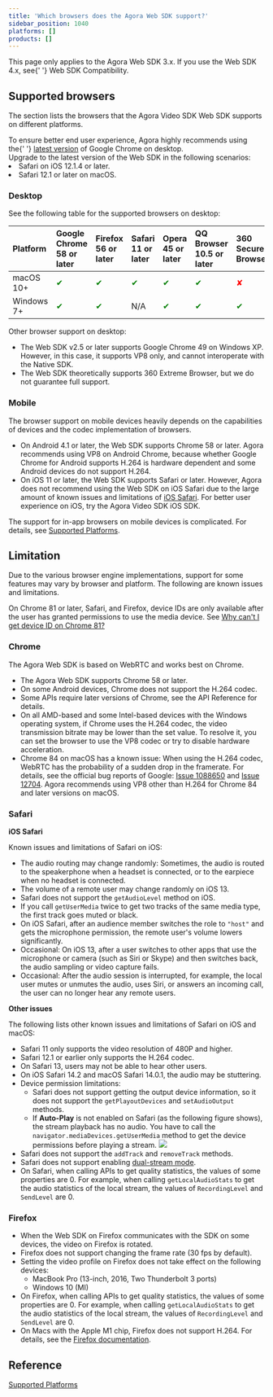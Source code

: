 ```yaml
---
title: 'Which browsers does the Agora Web SDK support?'
sidebar_position: 1040
platforms: []
products: []
---
```



<div class="alert note">
  This page only applies to the Agora Web SDK 3.x. If you use the Web SDK 4.x, see{' '}
  <Link to="/video-calling/overview/supported-platforms?platform=web">Web SDK Compatibility</Link>.

</div>

## Supported browsers

The section lists the browsers that the Agora Video SDK Web SDK supports on different platforms.

<div class="alert info">
  To ensure better end user experience, Agora highly recommends using the{' '}
  <a href="https://www.google.com/chrome/">latest version</a> of Google Chrome on desktop.
</div>

<div class="alert info">
  Upgrade to the latest version of the Web SDK in the following scenarios:
  <li>Safari on iOS 12.1.4 or later.</li>
  <li>Safari 12.1 or later on macOS.</li>
</div>

### Desktop

See the following table for the supported browsers on desktop:

| Platform   | Google Chrome 58 or later    | Firefox 56 or later          | Safari 11 or later           | Opera 45 or later            | QQ Browser 10.5 or later     | 360 Secure Browser           | Edge Browser 80 or later     |
| :--------- | :--------------------------- | :--------------------------- | :--------------------------- | :--------------------------- | :--------------------------- | :--------------------------- | :--------------------------- |
| macOS 10+  | <font color="green">✔</font> | <font color="green">✔</font> | <font color="green">✔</font> | <font color="green">✔</font> | <font color="green">✔</font> | <font color="red">✘</font>   | <font color="red">✘</font>   |
| Windows 7+ | <font color="green">✔</font> | <font color="green">✔</font> | N/A                          | <font color="green">✔</font> | <font color="green">✔</font> | <font color="green">✔</font> | <font color="green">✔</font> |

Other browser support on desktop:

- The Web SDK v2.5 or later supports Google Chrome 49 on Windows XP. However, in this case, it supports VP8 only, and cannot interoperate with the Native SDK.
- The Web SDK theoretically supports 360 Extreme Browser, but we do not guarantee full support.

### Mobile

The browser support on mobile devices heavily depends on the capabilities of devices and the codec implementation of browsers.

- On Android 4.1 or later, the Web SDK supports Chrome 58 or later. Agora recommends using VP8 on Android Chrome, because whether Google Chrome for Android supports H.264 is hardware dependent and some Android devices do not support H.264.
- On iOS 11 or later, the Web SDK supports Safari or later. However, Agora does not recommend using the Web SDK on iOS Safari due to the large amount of known issues and limitations of [iOS Safari](#safari). For better user experience on iOS, try the <Link to= "/sdks?platform=ios">Agora Video SDK iOS SDK</Link>.

The support for in-app browsers on mobile devices is complicated. For details, see [Supported Platforms](/video-calling/overview/supported-platforms).

## Limitation

Due to the various browser engine implementations, support for some features may vary by browser and platform. The following are known issues and limitations.

On Chrome 81 or later, Safari, and Firefox, device IDs are only available after the user has granted permissions to use the media device. See [Why can't I get device ID on Chrome 81?](/help/integration-issues/empty_deviceId)

### Chrome

The Agora Web SDK is based on WebRTC and works best on Chrome.

- The Agora Web SDK supports Chrome 58 or later.
- On some Android devices, Chrome does not support the H.264 codec.
- Some APIs require later versions of Chrome, see the API Reference for details.
- On all AMD-based and some Intel-based devices with the Windows operating system, if Chrome uses the H.264 codec, the video transmission bitrate may be lower than the set value. To resolve it, you can set the browser to use the VP8 codec or try to disable hardware acceleration.
- Chrome 84 on macOS has a known issue: When using the H.264 codec, WebRTC has the probability of a sudden drop in the framerate. For details, see the official bug reports of Google: [Issue 1088650](https://bugs.chromium.org/p/chromium/issues/detail?id=1088650&q=webrtc%20drop%20component%3ABlink%3EWebRTC%3EVideo&can=2) and [Issue 12704](https://bugs.chromium.org/p/webrtc/issues/detail?id=12704#c3). Agora recommends using VP8 other than H.264 for Chrome 84 and later versions on macOS.

### Safari

<a name="ios"></a>**iOS Safari**

Known issues and limitations of Safari on iOS:

- The audio routing may change randomly: Sometimes, the audio is routed to the speakerphone when a headset is connected, or to the earpiece when no headset is connected.
- The volume of a remote user may change randomly on iOS 13.
- Safari does not support the `getAudioLevel` method on iOS.
- If you call `getUserMedia` twice to get two tracks of the same media type, the first track goes muted or black.
- On iOS Safari, after an audience member switches the role to `"host"` and gets the microphone permission, the remote user's volume lowers significantly.
- Occasional: On iOS 13, after a user switches to other apps that use the microphone or camera (such as Siri or Skype) and then switches back, the audio sampling or video capture fails.
- Occasional: After the audio session is interrupted, for example, the local user mutes or unmutes the audio, uses Siri, or answers an incoming call, the user can no longer hear any remote users.

**Other issues**

The following lists other known issues and limitations of Safari on iOS and macOS:

- Safari 11 only supports the video resolution of 480P and higher.
- Safari 12.1 or earlier only supports the H.264 codec.
- On Safari 13, users may not be able to hear other users.
- On iOS Safari 14.2 and macOS Safari 14.0.1, the audio may be stuttering.
- Device permission limitations:
  - Safari does not support getting the output device information, so it does not support the `getPlayoutDevices` and `setAudioOutput` methods.
  - If **Auto-Play** is not enabled on Safari (as the following figure shows), the stream playback has no audio. You have to call the `navigator.mediaDevices.getUserMedia` method to get the device permissions before playing a stream.
    ![](https://web-cdn.agora.io/docs-files/1591079062644)
- Safari does not support the `addTrack` and `removeTrack` methods.
- Safari does not support enabling [dual-stream mode](../../signaling/reference/glossary#dual-stream-mode).
- On Safari, when calling APIs to get quality statistics, the values of some properties are 0. For example, when calling `getLocalAudioStats` to get the audio statistics of the local stream, the values of `RecordingLevel` and `SendLevel` are 0.

### Firefox

- When the Web SDK on Firefox communicates with the SDK on some devices, the video on Firefox is rotated.
- Firefox does not support changing the frame rate (30 fps by default).
- Setting the video profile on Firefox does not take effect on the following devices:
  - MacBook Pro (13-inch, 2016, Two Thunderbolt 3 ports)
  - Windows 10 (MI)
- On Firefox, when calling APIs to get quality statistics, the values of some properties are 0. For example, when calling `getLocalAudioStats` to get the audio statistics of the local stream, the values of `RecordingLevel` and `SendLevel` are 0.
- On Macs with the Apple M1 chip, Firefox does not support H.264. For details, see the [Firefox documentation](https://bugzilla.mozilla.org/show_bug.cgi?id=1686470).

## Reference

[Supported Platforms](../../video-calling/overview/supported-platforms)
